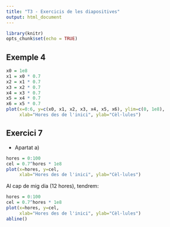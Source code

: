 ```yaml
---
title: "T3 - Exercicis de les diapositives"
output: html_document
---
```


```r
library(knitr)
opts_chunk$set(echo = TRUE)
```


## Exemple 4


```r
x0 = 1e8
x1 = x0 * 0.7
x2 = x1 * 0.7
x3 = x2 * 0.7
x4 = x3 * 0.7
x5 = x4 * 0.7
x6 = x5 * 0.7
plot(x=0:6, y=c(x0, x1, x2, x3, x4, x5, x6), ylim=c(0, 1e8),
     xlab="Hores des de l'inici", ylab="Cèl·lules")
```




## Exercici 7

* Apartat a)

```r
hores = 0:100
cel = 0.7^hores * 1e8
plot(x=hores, y=cel, 
     xlab="Hores des de l'inici", ylab="Cèl·lules")
```

Al cap de mig dia (12 hores), tendrem:

```r
hores = 0:100
cel = 0.7^hores * 1e8
plot(x=hores, y=cel, 
     xlab="Hores des de l'inici", ylab="Cèl·lules")
abline()
```
